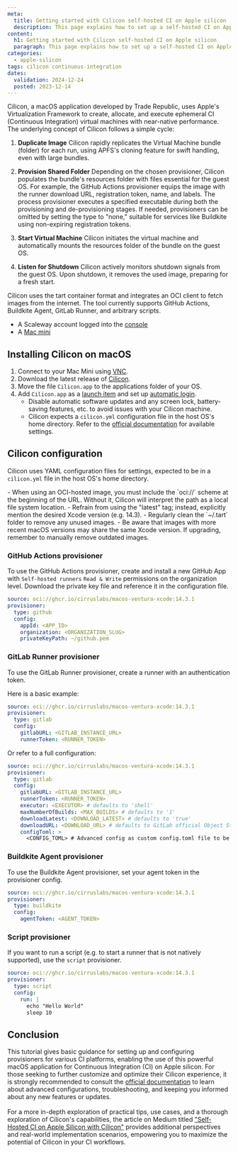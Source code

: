 ```yaml
---
meta:
  title: Getting started with Cilicon self-hosted CI on Apple silicon
  description: This page explains how to set up a self-hosted CI on Apple silicon using Cilicon
content:
  h1: Getting started with Cilicon self-hosted CI on Apple silicon
  paragraph: This page explains how to set up a self-hosted CI on Apple silicon using Cilicon
categories:
  - apple-silicon
tags: cilicon continuous-integration
dates:
  validation: 2024-12-24
  posted: 2023-12-14
---
```


Cilicon, a macOS application developed by Trade Republic, uses Apple's Virtualization Framework to create, allocate, and execute ephemeral CI (Continuous Integration) virtual machines with near-native performance. The underlying concept of Cilicon follows a simple cycle:

1. **Duplicate Image**
   Cilicon rapidly replicates the Virtual Machine bundle (folder) for each run, using APFS's cloning feature for swift handling, even with large bundles.

2. **Provision Shared Folder**
   Depending on the chosen provisioner, Cilicon populates the bundle's resources folder with files essential for the guest OS. For example, the GitHub Actions provisioner equips the image with the runner download URL, registration token, name, and labels. The process provisioner executes a specified executable during both the provisioning and de-provisioning stages. If needed, provisioners can be omitted by setting the type to "none," suitable for services like Buildkite using non-expiring registration tokens.

3. **Start Virtual Machine**
   Cilicon initiates the virtual machine and automatically mounts the resources folder of the bundle on the guest OS.

4. **Listen for Shutdown**
   Cilicon actively monitors shutdown signals from the guest OS. Upon shutdown, it removes the used image, preparing for a fresh start.

Cilicon uses the tart container format and integrates an OCI client to fetch images from the internet. The tool currently supports GitHub Actions, Buildkite Agent, GitLab Runner, and arbitrary scripts.

<Macro id="requirements" />

- A Scaleway account logged into the [console](https://console.scaleway.com)
- A [Mac mini](/bare-metal/apple-silicon/how-to/create-mac-mini/)

## Installing Cilicon on macOS

1. Connect to your Mac Mini using [VNC](/bare-metal/apple-silicon/how-to/access-remote-desktop-mac-mini/).
2. Download the latest release of [Cilicon](https://github.com/traderepublic/Cilicon/releases/latest).
3. Move the file `Cilicon.app` to the applications folder of your OS.
4. Add `Cilicon.app` as a [launch item](https://support.apple.com/guide/mac-help/open-items-automatically-when-you-log-in-mh15189/13.0/mac/13.0) and set up [automatic login](https://support.apple.com/en-us/102316).
   - Disable automatic software updates and any screen lock, battery-saving features, etc. to avoid issues with your Cilicon machine.
   - Cilicon expects a `cilicon.yml` configuration file in the host OS's home directory. Refer to the [official documentation](https://github.com/traderepublic/Cilicon/blob/main/Cilicon/Config/Config.swift) for available settings.

## Cilicon configuration

Cilicon uses YAML configuration files for settings, expected to be in a `cilicon.yml` file in the host OS's home directory.

<Message type="tip">
  - When using an OCI-hosted image, you must include the `oci://` scheme at the beginning of the URL. Without it, Cilicon will interpret the path as a local file system location.
  - Refrain from using the "latest" tag; instead, explicitly mention the desired Xcode version (e.g. 14.3).
  - Regularly clean the `~/.tart` folder to remove any unused images.
  - Be aware that images with more recent macOS versions may share the same Xcode version. If upgrading, remember to manually remove outdated images.
</Message>

### GitHub Actions provisioner

To use the GitHub Actions provisioner, create and install a new GitHub App with `Self-hosted runners` `Read & Write` permissions on the organization level. Download the private key file and reference it in the configuration file.

```yaml
source: oci://ghcr.io/cirruslabs/macos-ventura-xcode:14.3.1
provisioner:
  type: github
  config:
    appId: <APP_ID>
    organization: <ORGANIZATION_SLUG>
    privateKeyPath: ~/github.pem
```

### GitLab Runner provisioner

To use the GitLab Runner provisioner, create a runner with an authentication token.

Here is a basic example:

```yaml
source: oci://ghcr.io/cirruslabs/macos-ventura-xcode:14.3.1
provisioner:
  type: gitlab
  config:
    gitlabURL: <GITLAB_INSTANCE_URL>
    runnerToken: <RUNNER_TOKEN>
```

Or refer to a full configuration:

```yaml
source: oci://ghcr.io/cirruslabs/macos-ventura-xcode:14.3.1
provisioner:
  type: gitlab
  config:
    gitlabURL: <GITLAB_INSTANCE_URL>
    runnerToken: <RUNNER_TOKEN>
    executor: <EXECUTOR> # defaults to 'shell'
    maxNumberOfBuilds: <MAX_BUILDS> # defaults to '1'
    downloadLatest: <DOWNLOAD_LATEST> # defaults to 'true'
    downloadURL: <DOWNLOAD_URL> # defaults to GitLab official Object Storage bucket
    configToml: >
      <CONFIG_TOML> # Advanced config as custom config.toml file to be appended to the basic config and copied to the runner.
```

### Buildkite Agent provisioner

To use the Buildkite Agent provisioner, set your agent token in the provisioner config.

```yaml
source: oci://ghcr.io/cirruslabs/macos-ventura-xcode:14.3.1
provisioner:
  type: buildkite
  config:
    agentToken: <AGENT_TOKEN>
```

### Script provisioner

If you want to run a script (e.g. to start a runner that is not natively supported), use the `script` provisioner.

```yaml
source: oci://ghcr.io/cirruslabs/macos-ventura-xcode:14.3.1
provisioner:
  type: script
  config:
    run: |
      echo "Hello World"
      sleep 10
```

## Conclusion

This tutorial gives basic guidance for setting up and configuring provisioners for various CI platforms, enabling the use of this powerful macOS application for Continuous Integration (CI) on Apple silicon.
For those seeking to further customize and optimize their Cilicon experience, it is strongly recommended to consult the [official documentation](https://github.com/traderepublic/Cilicon) to learn about advanced configurations, troubleshooting, and keeping you informed about any new features or updates.<br /><br />
For a more in-depth exploration of practical tips, use cases, and a thorough exploration of Cilicon's capabilities, the article on Medium titled ["Self-Hosted CI on Apple Silicon with Cilicon"](https://engineering.traderepublic.com/easy-self-hosted-ci-on-apple-silicon-with-cilicon-6e7d9503c2d6) provides additional perspectives and real-world implementation scenarios, empowering you to maximize the potential of Cilicon in your CI workflows.